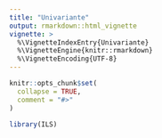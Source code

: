 ```yaml
---
title: "Univariante"
output: rmarkdown::html_vignette
vignette: >
  %\VignetteIndexEntry{Univariante}
  %\VignetteEngine{knitr::rmarkdown}
  %\VignetteEncoding{UTF-8}
---
```


```r
knitr::opts_chunk$set(
  collapse = TRUE,
  comment = "#>"
)
```

```r
library(ILS)
```
